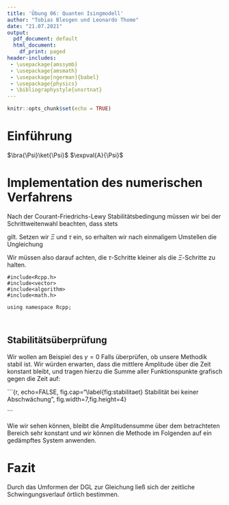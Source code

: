 ```yaml
---
title: 'Übung 06: Quanten Isingmodell'
author: "Tobias Blesgen und Leonardo Thome"
date: "21.07.2021"
output:
  pdf_document: default
  html_document:
    df_print: paged
header-includes: 
 - \usepackage{amssymb}
 - \usepackage{amsmath}
 - \usepackage[ngerman]{babel}
 - \usepackage{physics}
 - \bibliographystyle{unsrtnat}
---
```


[//]: # Ausführbefehl im allgemeinen: ``render("ComputerPhysik06.Rmd")``

```r
knitr::opts_chunk$set(echo = TRUE)
```

# Einführung

\begin{equation}
  H = \sum^{N-2}_{i=0} \sigma_i^x \otimes \sigma^x_{i+1} + g \sum_{i=0}^{N-1} \sigma^z_i
\end{equation}

$\bra{\Psi}\ket{\Psi}$ $\expval{A}{\Psi}$

# Implementation des numerischen Verfahrens

Nach der Courant-Friedrichs-Lewy Stabilitätsbedingung müssen wir bei der Schrittweitenwahl beachten, dass stets

\begin{equation}
  1 \geq c\frac{\Delta t}{ \Delta x}
\end{equation}

gilt. Setzen wir $\Xi$ und $\tau$ ein, so erhalten wir nach einmaligem Umstellen die Ungleichung

\begin{equation} \label{stabi}
  \Delta \Xi \geq \frac{cl}{cl}\Delta \tau = \Delta \tau.
\end{equation}

Wir müssen also darauf achten, die $\tau$-Schritte kleiner als die $\Xi$-Schritte zu halten.

```Rcpp
#include<Rcpp.h>
#include<vector>
#include<algorithm>
#include<math.h>  

using namespace Rcpp;



```

## Stabilitätsüberprüfung

Wir wollen am Beispiel des $\gamma = 0$ Falls überprüfen, ob unsere Methodik stabil ist. Wir würden erwarten, dass die mittlere Amplitude über die Zeit konstant bleibt, und tragen hierzu die Summe aller Funktionspunkte grafisch gegen die Zeit auf:

```{r, echo=FALSE, fig.cap="\\label{fig:stabilitaet} Stabilität bei keiner Abschwächung", fig.width=7,fig.height=4}

```

Wie wir sehen können, bleibt die Amplitudensumme über dem betrachteten Bereich sehr konstant und wir können die Methode im Folgenden auf ein gedämpftes System anwenden.


# Fazit
Durch das Umformen der DGL zur Gleichung \ref{Punktformel} ließ sich der zeitliche Schwingungsverlauf örtlich bestimmen.


\begin{thebibliography}{99}
\bibitem{demtroeder} 
Wolfgang Demtröder, \textit{Experimentalphysik 1, Mechanik und Wärme}, SpringerSpektrum, Auflage 8, 2018, Seite 334.

\end{thebibliography}
